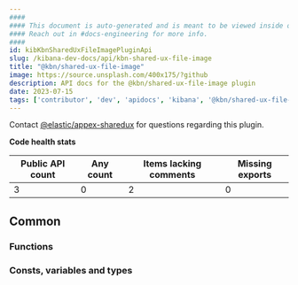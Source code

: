 ```yaml
---
####
#### This document is auto-generated and is meant to be viewed inside our experimental, new docs system.
#### Reach out in #docs-engineering for more info.
####
id: kibKbnSharedUxFileImagePluginApi
slug: /kibana-dev-docs/api/kbn-shared-ux-file-image
title: "@kbn/shared-ux-file-image"
image: https://source.unsplash.com/400x175/?github
description: API docs for the @kbn/shared-ux-file-image plugin
date: 2023-07-15
tags: ['contributor', 'dev', 'apidocs', 'kibana', '@kbn/shared-ux-file-image']
---
```




Contact [@elastic/appex-sharedux](https://github.com/orgs/elastic/teams/appex-sharedux) for questions regarding this plugin.

**Code health stats**

| Public API count  | Any count | Items lacking comments | Missing exports |
|-------------------|-----------|------------------------|-----------------|
| 3 | 0 | 2 | 0 |

## Common

### Functions
<DocDefinitionList data={kbnSharedUxFileImageObj.common.functions}/>

### Consts, variables and types
<DocDefinitionList data={kbnSharedUxFileImageObj.common.misc}/>

